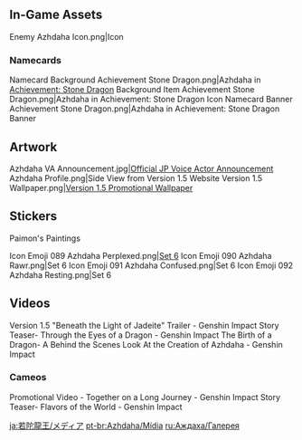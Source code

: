 {{CharacterTabs}}
{{TOC limit}}
==In-Game Assets==
<gallery>
Enemy Azhdaha Icon.png|Icon
</gallery>

===Namecards===
<gallery>
Namecard Background Achievement Stone Dragon.png|Azhdaha in [[Achievement: Stone Dragon]] Background
Item Achievement Stone Dragon.png|Azhdaha in Achievement: Stone Dragon Icon
Namecard Banner Achievement Stone Dragon.png|Azhdaha in Achievement: Stone Dragon Banner
</gallery>

==Artwork==
<gallery>
Azhdaha VA Announcement.jpg|[https://twitter.com/Genshin_7/status/1383040103031869441 Official JP Voice Actor Announcement]
Azhdaha Profile.png|Side View from Version 1.5 Website
Version 1.5 Wallpaper.png|[https://twitter.com/GenshinImpact/status/1388704801827876867 Version 1.5 Promotional Wallpaper] <!--2021-05-02-->
</gallery>

==Stickers==
;Paimon's Paintings
{{Main|Paimon's Paintings}}
<gallery>
Icon Emoji 089 Azhdaha Perplexed.png|[[Paimon's Paintings#Set 6|Set 6]]
Icon Emoji 090 Azhdaha Rawr.png|Set 6
Icon Emoji 091 Azhdaha Confused.png|Set 6
Icon Emoji 092 Azhdaha Resting.png|Set 6
</gallery>

==Videos==
<gallery>
Version 1.5 "Beneath the Light of Jadeite" Trailer - Genshin Impact
Story Teaser- Through the Eyes of a Dragon - Genshin Impact
The Birth of a Dragon- A Behind the Scenes Look At the Creation of Azhdaha - Genshin Impact
</gallery>

===Cameos===
<gallery>
Promotional Video - Together on a Long Journey - Genshin Impact
Story Teaser- Flavors of the World - Genshin Impact
</gallery>

[[ja:若陀龍王/メディア]]
[[pt-br:Azhdaha/Mídia]]
[[ru:Аждаха/Галерея]]